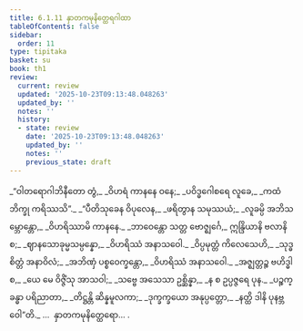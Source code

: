```yaml
---
title: 6.1.11 နှာတကမုနိတ္ထေရဂါထာ
tableOfContents: false
sidebar:
  order: 11
type: tipitaka
basket: su
book: th1
review:
  current: review
  updated: '2025-10-23T09:13:48.048263'
  updated_by: ''
  notes: ''
  history:
  - state: review
    date: '2025-10-23T09:13:48.048263'
    updated_by: ''
    notes: ''
    previous_state: draft
---
```



<ReviewStatus review={frontmatter.review} showDetails={true} />

<HypothesisAnnotation frontmatter={frontmatter} />

<DynamicBreadcrumb />

<Division number="435" book="th1" e="ch" v="19" p="288">

<Paragraph number="713" type="verses" book="th1">
_“ဝါတရောဂါဘိနီတော တွံ,_  
_ဝိဟရံ ကာနနေ ဝနေ;_  
_ပဝိဒ္ဓဂေါစရေ လူခေ,_  
_ကထံ ဘိက္ခု ကရိဿသိ”._  

</Paragraph>

</Division>
<Division number="436" book="th1" e="ch" v="19" p="288">

<Paragraph number="714" type="verses" book="th1">
_“ပီတိသုခေန ဝိပုလေန,_  
_ဖရိတွာန သမုဿယံ;_  
_လူခမ္ပိ အဘိသမ္ဘောန္တော,_  
_ဝိဟရိဿာမိ ကာနနေ._  

</Paragraph>

</Division>
<Division number="437" book="th1" e="ch" v="19" p="288">

<Paragraph number="715" type="verses" book="th1">
_ဘာဝေန္တော သတ္တ ဗောဇ္ဈင်္ဂေ,_  
ဣန္ဒြိယာနိ ဗလာနိ စ;_  
_ဈာနသောခုမ္မသမ္ပန္နော,_  
_ဝိဟရိဿံ အနာသဝေါ._  

</Paragraph>

</Division>
<Division number="438" book="th1" e="ch" v="19" p="288">

<Paragraph number="716" type="verses" book="th1">
_ဝိပ္ပမုတ္တံ ကိလေသေဟိ,_  
_သုဒ္ဓစိတ္တံ အနာဝိလံ;_  
_အဘိဏှံ ပစ္စဝေက္ခန္တော,_  
_ဝိဟရိဿံ အနာသဝေါ._  

</Paragraph>

</Division>
<Division number="439" book="th1" e="ch" v="19" p="288">

<Paragraph number="717" type="verses" book="th1">
_အဇ္ဈတ္တဉ္စ ဗဟိဒ္ဓါ စ,_  
_ယေ မေ ဝိဇ္ဇိံသု အာသဝါ;_  
_သဗ္ဗေ အသေသာ ဥစ္ဆိန္နာ,_  
_န စ ဥပ္ပဇ္ဇရေ ပုန._  

</Paragraph>

</Division>
<Division number="440" book="th1" e="ch" v="19" p="288">

<Paragraph number="718" type="verses" book="th1">
_ပဉ္စက္ခန္ဓာ ပရိညာတာ,_  
_တိဋ္ဌန္တိ ဆိန္နမူလကာ;_  
_ဒုက္ခက္ခယော အနုပ္ပတ္တော,_  
_နတ္ထိ ဒါနိ ပုနဗ္ဘဝေါ”တိ._  


</Paragraph>
</Division>

<Paragraph number="719" type="center" book="th1">
…  နှာတကမုနိတ္ထေရော… .
</Paragraph>